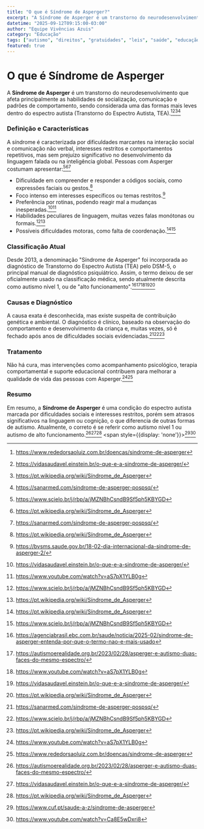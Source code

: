 ```yaml
---
title: "O que é Síndrome de Asperger?"
excerpt: "A Síndrome de Asperger é um transtorno do neurodesenvolvimento que afeta principalmente as habilidades de socialização, comunicação e padrões de comportamento, sendo considerada uma das formas mais leves dentro do espectro autista (Transtorno do Espectro Autista, TEA)."
datetime: "2025-09-12T09:15:00-03:00"
author: "Equipe Vivências Azuis"
category: "Educação"
tags: ["autismo", "direitos", "gratuidades", "leis", "saúde", "educação"]
featured: true
---
```


# O que é Síndrome de Asperger

A **Síndrome de Asperger** é um transtorno do neurodesenvolvimento que afeta principalmente as habilidades de socialização, comunicação e padrões de comportamento, sendo considerada uma das formas mais leves dentro do espectro autista (Transtorno do Espectro Autista, TEA).[^1][^2][^5][^7]

### Definição e Características

A síndrome é caracterizada por dificuldades marcantes na interação social e comunicação não verbal, interesses restritos e comportamentos repetitivos, mas sem prejuízo significativo no desenvolvimento da linguagem falada ou na inteligência global. Pessoas com Asperger costumam apresentar:[^4][^5][^7]

- Dificuldade em compreender e responder a códigos sociais, como expressões faciais ou gestos.[^5]
- Foco intenso em interesses específicos ou temas restritos.[^9]
- Preferência por rotinas, podendo reagir mal a mudanças inesperadas.[^2][^11]
- Habilidades peculiares de linguagem, muitas vezes falas monótonas ou formais.[^4][^5]
- Possíveis dificuldades motoras, como falta de coordenação.[^5][^4]


### Classificação Atual

Desde 2013, a denominação "Síndrome de Asperger" foi incorporada ao diagnóstico de Transtorno do Espectro Autista (TEA) pelo DSM-5, o principal manual de diagnóstico psiquiátrico. Assim, o termo deixou de ser oficialmente usado na classificação médica, sendo atualmente descrita como autismo nível 1, ou de "alto funcionamento".[^6][^10][^11][^2][^5]

### Causas e Diagnóstico

A causa exata é desconhecida, mas existe suspeita de contribuição genética e ambiental. O diagnóstico é clínico, baseado na observação do comportamento e desenvolvimento da criança e, muitas vezes, só é fechado após anos de dificuldades sociais evidenciadas.[^7][^4][^5]

### Tratamento

Não há cura, mas intervenções como acompanhamento psicológico, terapia comportamental e suporte educacional contribuem para melhorar a qualidade de vida das pessoas com Asperger.[^11][^1]

### Resumo

Em resumo, a **Síndrome de Asperger** é uma condição do espectro autista marcada por dificuldades sociais e interesses restritos, porém sem atrasos significativos na linguagem ou cognição, o que diferencia de outras formas de autismo. Atualmente, o correto é se referir como autismo nível 1 ou autismo de alto funcionamento.[^10][^2][^5]
<span style={{display: 'none'}}>[^3][^8]</span>

[^1]: https://www.rededorsaoluiz.com.br/doencas/sindrome-de-asperger

[^2]: https://vidasaudavel.einstein.br/o-que-e-a-sindrome-de-asperger/

[^3]: https://www.cuf.pt/saude-a-z/sindrome-de-asperger

[^4]: https://www.scielo.br/j/rbp/a/jMZNBhCsndB9Sf5ph5KBYGD

[^5]: https://pt.wikipedia.org/wiki/Síndrome_de_Asperger

[^6]: https://agenciabrasil.ebc.com.br/saude/noticia/2025-02/sindrome-de-asperger-entenda-por-que-o-termo-nao-e-mais-usado

[^7]: https://sanarmed.com/sindrome-de-asperger-pospsq/

[^8]: https://www.youtube.com/watch?v=Ca8E5wDxri8

[^9]: https://bvsms.saude.gov.br/18-02-dia-internacional-da-sindrome-de-asperger-2/

[^10]: https://autismoerealidade.org.br/2023/02/28/asperger-e-autismo-duas-faces-do-mesmo-espectro/

[^11]: https://www.youtube.com/watch?v=aS7pX1YLB0g

